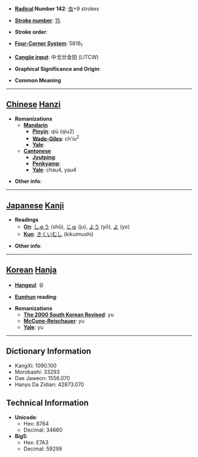 * '''[[Wiktionary:Chinese radical index| Radical]] Number 142''': [[Wiktionary:Chinese radical index 虫|虫]]+9 strokes

* '''[[Wiktionary:Chinese total strokes index|Stroke number]]''': [[Wiktionary:Chinese total strokes index 15|15]]

* '''Stroke order''': 

* '''[[Wiktionary:Chinese four corner index|Four-Corner System]]''': 5816<sub>1</sub>

* '''[[Wiktionary:Chinese Cangjie index|Cangjie input]]''': 中戈廿金田 (LITCW)

* '''Graphical Significance and Origin''': 

* '''Common Meaning'''

----

== [[Chinese]] [[Hanzi]] ==

* '''Romanizations'''
** '''[[Mandarin]]'''
*** '''[[Pinyin]]''': qiú (qiu2)
*** '''[[Wade-Giles]]''': ch'iu<sup>2</sup>
*** '''[[Yale]]''': 
** '''[[Cantonese]]'''
*** '''[[Jyutping]]''':
*** '''[[Penkyamp]]''': 
*** '''[[Yale]]''': chau4, yau4

* '''Other info''': 

----

== [[Japanese]] [[Kanji]] ==

* '''Readings'''
** '''[[On]]''': [[しゅう]] (shū), [[じゅ]] (ju), [[よう]] (yō), [[よ]] (yo)
** '''[[Kun]]''': [[きくいむし]] (kikuimushi)

* '''Other info''':  

----

== [[Korean]] [[Hanja]] ==

* '''[[Hangeul]]''': 유

* '''[[Eumhun]] reading''': 

* '''Romanizations'''
** '''[[The 2000 South Korean Revised Romanization|The 2000 South Korean Revised]]''': yu
** '''[[McCune-Reischauer]]''': yu
** '''[[Yale]]''': yu

----

== Dictionary Information ==

* KangXi: 1090.100
* Morobashi: 33293
* Dae Jaweon: 1556.070
* Hanyu Da Zidian: 42873.070

== Technical Information ==

* '''Unicode''':
** Hex: 8764
** Decimal: 34660
* '''Big5''':
** Hex: E7A3
** Decimal: 59299